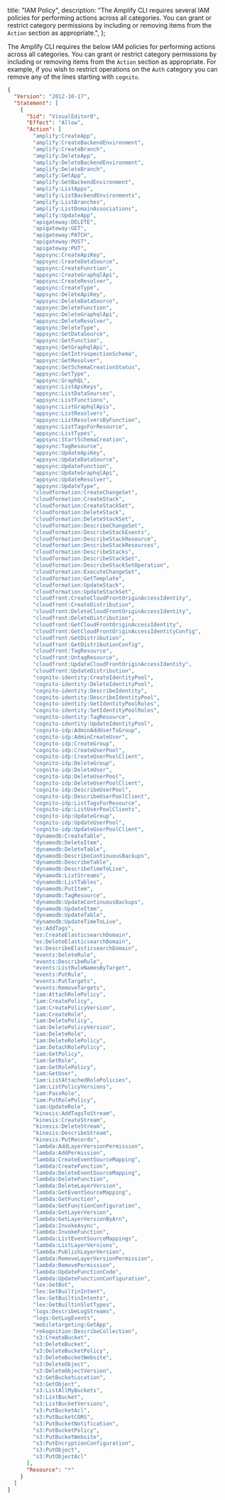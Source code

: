  title: "IAM Policy",
  description: "The Amplify CLI requires several IAM policies for performing actions across all categories. You can grant or restrict category permissions by including or removing items from the `Action` section as appropriate.",
};



The Amplify CLI requires the below IAM policies for performing actions across all categories. You can grant or restrict category permissions by including or removing items from the `Action` section as appropriate. For example, if you wish to restrict operations on the `Auth` category you can remove any of the lines starting with `cognito`.

```json
{
  "Version": "2012-10-17",
  "Statement": [
    {
      "Sid": "VisualEditor0",
      "Effect": "Allow",
      "Action": [
        "amplify:CreateApp",
        "amplify:CreateBackendEnvironment",
        "amplify:CreateBranch",
        "amplify:DeleteApp",
        "amplify:DeleteBackendEnvironment",
        "amplify:DeleteBranch",
        "amplify:GetApp",
        "amplify:GetBackendEnvironment",
        "amplify:ListApps",
        "amplify:ListBackendEnvironments",
        "amplify:ListBranches",
        "amplify:ListDomainAssociations",
        "amplify:UpdateApp",
        "apigateway:DELETE",
        "apigateway:GET",
        "apigateway:PATCH",
        "apigateway:POST",
        "apigateway:PUT",
        "appsync:CreateApiKey",
        "appsync:CreateDataSource",
        "appsync:CreateFunction",
        "appsync:CreateGraphqlApi",
        "appsync:CreateResolver",
        "appsync:CreateType",
        "appsync:DeleteApiKey",
        "appsync:DeleteDataSource",
        "appsync:DeleteFunction",
        "appsync:DeleteGraphqlApi",
        "appsync:DeleteResolver",
        "appsync:DeleteType",
        "appsync:GetDataSource",
        "appsync:GetFunction",
        "appsync:GetGraphqlApi",
        "appsync:GetIntrospectionSchema",
        "appsync:GetResolver",
        "appsync:GetSchemaCreationStatus",
        "appsync:GetType",
        "appsync:GraphQL",
        "appsync:ListApiKeys",
        "appsync:ListDataSources",
        "appsync:ListFunctions",
        "appsync:ListGraphqlApis",
        "appsync:ListResolvers",
        "appsync:ListResolversByFunction",
        "appsync:ListTagsForResource",
        "appsync:ListTypes",
        "appsync:StartSchemaCreation",
        "appsync:TagResource",
        "appsync:UpdateApiKey",
        "appsync:UpdateDataSource",
        "appsync:UpdateFunction",
        "appsync:UpdateGraphqlApi",
        "appsync:UpdateResolver",
        "appsync:UpdateType",
        "cloudformation:CreateChangeSet",
        "cloudformation:CreateStack",
        "cloudformation:CreateStackSet",
        "cloudformation:DeleteStack",
        "cloudformation:DeleteStackSet",
        "cloudformation:DescribeChangeSet",
        "cloudformation:DescribeStackEvents",
        "cloudformation:DescribeStackResource",
        "cloudformation:DescribeStackResources",
        "cloudformation:DescribeStacks",
        "cloudformation:DescribeStackSet",
        "cloudformation:DescribeStackSetOperation",
        "cloudformation:ExecuteChangeSet",
        "cloudformation:GetTemplate",
        "cloudformation:UpdateStack",
        "cloudformation:UpdateStackSet",
        "cloudfront:CreateCloudFrontOriginAccessIdentity",
        "cloudfront:CreateDistribution",
        "cloudfront:DeleteCloudFrontOriginAccessIdentity",
        "cloudfront:DeleteDistribution",
        "cloudfront:GetCloudFrontOriginAccessIdentity",
        "cloudfront:GetCloudFrontOriginAccessIdentityConfig",
        "cloudfront:GetDistribution",
        "cloudfront:GetDistributionConfig",
        "cloudfront:TagResource",
        "cloudfront:UntagResource",
        "cloudfront:UpdateCloudFrontOriginAccessIdentity",
        "cloudfront:UpdateDistribution",
        "cognito-identity:CreateIdentityPool",
        "cognito-identity:DeleteIdentityPool",
        "cognito-identity:DescribeIdentity",
        "cognito-identity:DescribeIdentityPool",
        "cognito-identity:GetIdentityPoolRoles",
        "cognito-identity:SetIdentityPoolRoles",
        "cognito-identity:TagResource",
        "cognito-identity:UpdateIdentityPool",
        "cognito-idp:AdminAddUserToGroup",
        "cognito-idp:AdminCreateUser",
        "cognito-idp:CreateGroup",
        "cognito-idp:CreateUserPool",
        "cognito-idp:CreateUserPoolClient",
        "cognito-idp:DeleteGroup",
        "cognito-idp:DeleteUser",
        "cognito-idp:DeleteUserPool",
        "cognito-idp:DeleteUserPoolClient",
        "cognito-idp:DescribeUserPool",
        "cognito-idp:DescribeUserPoolClient",
        "cognito-idp:ListTagsForResource",
        "cognito-idp:ListUserPoolClients",
        "cognito-idp:UpdateGroup",
        "cognito-idp:UpdateUserPool",
        "cognito-idp:UpdateUserPoolClient",
        "dynamodb:CreateTable",
        "dynamodb:DeleteItem",
        "dynamodb:DeleteTable",
        "dynamodb:DescribeContinuousBackups",
        "dynamodb:DescribeTable",
        "dynamodb:DescribeTimeToLive",
        "dynamodb:ListStreams",
        "dynamodb:ListTables",
        "dynamodb:PutItem",
        "dynamodb:TagResource",
        "dynamodb:UpdateContinuousBackups",
        "dynamodb:UpdateItem",
        "dynamodb:UpdateTable",
        "dynamodb:UpdateTimeToLive",
        "es:AddTags",
        "es:CreateElasticsearchDomain",
        "es:DeleteElasticsearchDomain",
        "es:DescribeElasticsearchDomain",
        "events:DeleteRule",
        "events:DescribeRule",
        "events:ListRuleNamesByTarget",
        "events:PutRule",
        "events:PutTargets",
        "events:RemoveTargets",
        "iam:AttachRolePolicy",
        "iam:CreatePolicy",
        "iam:CreatePolicyVersion",
        "iam:CreateRole",
        "iam:DeletePolicy",
        "iam:DeletePolicyVersion",
        "iam:DeleteRole",
        "iam:DeleteRolePolicy",
        "iam:DetachRolePolicy",
        "iam:GetPolicy",
        "iam:GetRole",
        "iam:GetRolePolicy",
        "iam:GetUser",
        "iam:ListAttachedRolePolicies",
        "iam:ListPolicyVersions",
        "iam:PassRole",
        "iam:PutRolePolicy",
        "iam:UpdateRole",
        "kinesis:AddTagsToStream",
        "kinesis:CreateStream",
        "kinesis:DeleteStream",
        "kinesis:DescribeStream",
        "kinesis:PutRecords",
        "lambda:AddLayerVersionPermission",
        "lambda:AddPermission",
        "lambda:CreateEventSourceMapping",
        "lambda:CreateFunction",
        "lambda:DeleteEventSourceMapping",
        "lambda:DeleteFunction",
        "lambda:DeleteLayerVersion",
        "lambda:GetEventSourceMapping",
        "lambda:GetFunction",
        "lambda:GetFunctionConfiguration",
        "lambda:GetLayerVersion",
        "lambda:GetLayerVersionByArn",
        "lambda:InvokeAsync",
        "lambda:InvokeFunction",
        "lambda:ListEventSourceMappings",
        "lambda:ListLayerVersions",
        "lambda:PublishLayerVersion",
        "lambda:RemoveLayerVersionPermission",
        "lambda:RemovePermission",
        "lambda:UpdateFunctionCode",
        "lambda:UpdateFunctionConfiguration",
        "lex:GetBot",
        "lex:GetBuiltinIntent",
        "lex:GetBuiltinIntents",
        "lex:GetBuiltinSlotTypes",
        "logs:DescribeLogStreams",
        "logs:GetLogEvents",
        "mobiletargeting:GetApp",
        "rekognition:DescribeCollection",
        "s3:CreateBucket",
        "s3:DeleteBucket",
        "s3:DeleteBucketPolicy",
        "s3:DeleteBucketWebsite",
        "s3:DeleteObject",
        "s3:DeleteObjectVersion",
        "s3:GetBucketLocation",
        "s3:GetObject",
        "s3:ListAllMyBuckets",
        "s3:ListBucket",
        "s3:ListBucketVersions",
        "s3:PutBucketAcl",
        "s3:PutBucketCORS",
        "s3:PutBucketNotification",
        "s3:PutBucketPolicy",
        "s3:PutBucketWebsite",
        "s3:PutEncryptionConfiguration",
        "s3:PutObject",
        "s3:PutObjectAcl"
      ],
      "Resource": "*"
    }
  ]
}
```
